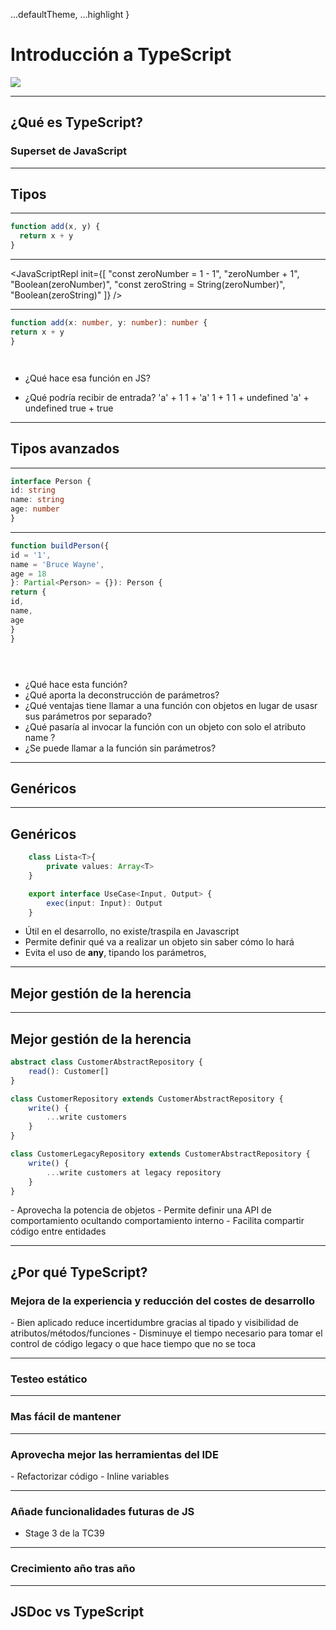 

  ...defaultTheme,
  ...highlight
}


# Introducción a TypeScript

<img src={tsLogo}/>

<Logo/>

---

## ¿Qué es TypeScript?

### Superset de JavaScript

<Logo/>

---

## Tipos

<Logo/>

---

<CodeSurfer>

```js title="Declaración en JavaScript"
function add(x, y) {
  return x + y
}
```

</CodeSurfer>

<Logo/>

---

<JavaScriptRepl
  init={[
    "const zeroNumber = 1 - 1",
    "zeroNumber + 1",
    "Boolean(zeroNumber)",
    "const zeroString = String(zeroNumber)",
    "Boolean(zeroString)"
  ]}
/>

<Logo/>

---

<CodeSurfer>

  ```typescript title="Tipos"
  function add(x: number, y: number): number {
  return x + y
}
  ```

  ```diff title="Tipos" 1[1:14,25:25,34:34,44],2:3
  ```
  ```diff title="Tipos" 1[1:14,25:25,34:34,44],2:3
  ```

</CodeSurfer>

<Notes>

  - ¿Qué hace esa función en JS?

  - ¿Qué podría recibir de entrada?
  'a' + 1
  1 + 'a'
  1 + 1
  1 + undefined
  'a' + undefined
  true + true

</Notes>

<Logo/>

---

## Tipos avanzados


<Logo/>

---

<CodeSurfer>

  ```typescript title="Tipos avanzados"
  interface Person {
  id: string
  name: string
  age: number
}
  ```

</CodeSurfer>

<Logo/>

---

<CodeSurfer>

  ```typescript title="Tipos avanzados"
  function buildPerson({
  id = '1',
  name = 'Bruce Wayne',
  age = 18
}: Partial<Person> = {}): Person {
  return {
  id,
  name,
  age
}
}
  ```

  ```diff title="Tipos avanzados" 2:5
  ```

  ```diff title="Tipos avanzados" 2:5[1:19]
  ```

  ```diff title="Tipos avanzados" 5[19:23]
  ```

</CodeSurfer>

<Notes>

  - ¿Qué hace esta función?
  - ¿Qué aporta la deconstrucción de parámetros?
  - ¿Qué ventajas tiene llamar a una función con objetos en lugar de usasr sus parámetros por separado?
  - ¿Qué pasaría al invocar la función con un objeto con solo el atributo name ?
  - ¿Se puede llamar a la función sin parámetros?

</Notes>

<Logo/>

---

## Genéricos


<Logo/>

---

## Genéricos

```typescript
    class Lista<T>{
        private values: Array<T>
    }

    export interface UseCase<Input, Output> {
        exec(input: Input): Output
    }
```

<Notes>

  - Útil en el desarrollo, no existe/traspila en Javascript
  - Permite definir qué va a realizar un objeto sin saber cómo lo hará
  - Evita el uso de **any**, tipando los parámetros,

</Notes>

<Logo/>

---

## Mejor gestión de la herencia

<Logo/>

---

## Mejor gestión de la herencia

```typescript
abstract class CustomerAbstractRepository {
    read(): Customer[]
}

class CustomerRepository extends CustomerAbstractRepository {
    write() {
        ...write customers
    }
}

class CustomerLegacyRepository extends CustomerAbstractRepository {
    write() {
        ...write customers at legacy repository
    }
}
```

<Notes>
    - Aprovecha la potencia de objetos
    - Permite definir una API de comportamiento ocultando comportamiento interno
    - Facilita compartir código entre entidades
</Notes>

<Logo/>

---


## ¿Por qué TypeScript?

### Mejora de la experiencia y reducción del costes de desarrollo

<Notes>
    - Bien aplicado reduce incertidumbre gracias al tipado y visibilidad de atributos/métodos/funciones
    - Disminuye el tiempo necesario para tomar el control de código legacy o que hace tiempo que no se toca

</Notes>

<Logo/>

---

### Testeo estático


<Notes>

</Notes>

<Logo/>

---

### Mas fácil de mantener

<Logo/>

---

### Aprovecha mejor las herramientas del IDE

<Notes>
    - Refactorizar código
    - Inline variables
</Notes>

<Logo/>

---

### Añade funcionalidades futuras de JS

- Stage 3 de la TC39

<Logo/>

---

### Crecimiento año tras año

<Logo/>

---

## JSDoc vs TypeScript

<Logo/>

